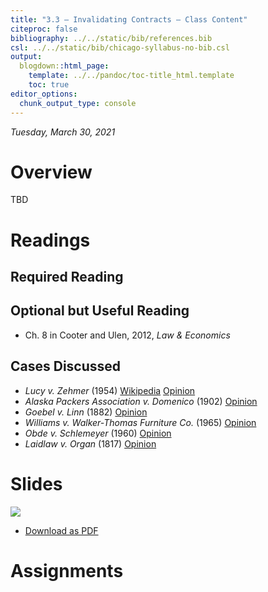 ```yaml
---
title: "3.3 — Invalidating Contracts — Class Content"
citeproc: false
bibliography: ../../static/bib/references.bib
csl: ../../static/bib/chicago-syllabus-no-bib.csl
output:
  blogdown::html_page:
    template: ../../pandoc/toc-title_html.template
    toc: true
editor_options: 
  chunk_output_type: console
---
```


*Tuesday, March 30, 2021*

# <i class="fas fa-info-circle fa-lg"></i> Overview

TBD

# <i class="fas fa-book-reader fa-lg"></i> Readings

## Required Reading

## Optional but Useful Reading
- <i class="fas fa-book"></i> Ch. 8 in Cooter and Ulen, 2012, *Law & Economics*

## Cases Discussed

- *Lucy v. Zehmer* (1954) [<i class="fab fa-wikipedia-w"></i> Wikipedia](https://en.wikipedia.org/wiki/Lucy_v._Zehmer) [<i class="fas fa-external-link-square-alt"></i> Opinion](https://law.justia.com/cases/virginia/supreme-court/1954/4272-1.html)
- *Alaska Packers Association v. Domenico* (1902) [<i class="fas fa-external-link-square-alt"></i> Opinion](https://cite.case.law/f/117/99/)
- *Goebel v. Linn* (1882) [<i class="fas fa-external-link-square-alt"></i> Opinion](https://cite.case.law/mich/47/489/)
- *Williams v. Walker-Thomas Furniture Co.* (1965) [<i class="fas fa-external-link-square-alt"></i> Opinion](https://law.justia.com/cases/federal/appellate-courts/F2/350/445/74531/)
- *Obde v. Schlemeyer* (1960) [<i class="fas fa-external-link-square-alt"></i> Opinion](https://casetext.com/case/obde-v-schlemeyer)
- *Laidlaw v. Organ* (1817) [<i class="fas fa-external-link-square-alt"></i> Opinion](https://supreme.justia.com/cases/federal/us/15/178/)

# <i class="fas fa-chalkboard-teacher"></i> Slides

[![](/slides/3.3-slides.png)](/slides/3.3-slides.html)

- [<i class="fas fa-file-pdf"></i> Download as PDF](/slides/3.3-slides.pdf)

# <i class="fas fa-laptop-code"></i> Assignments